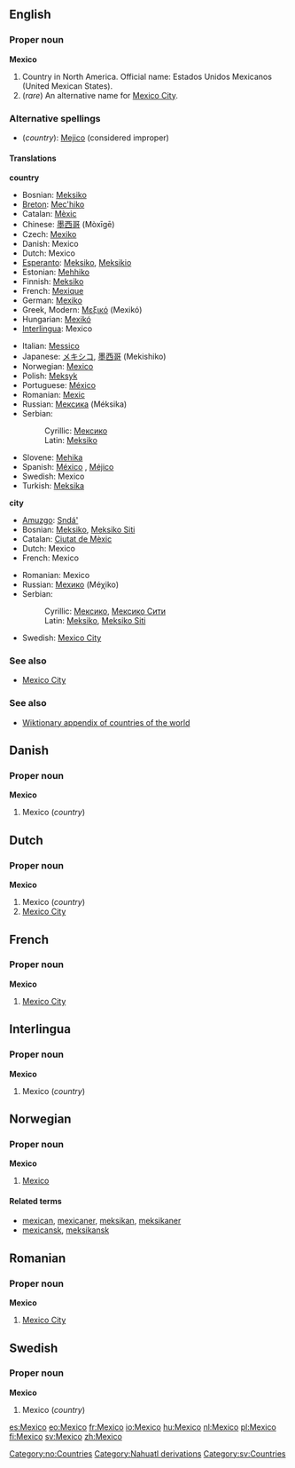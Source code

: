 ==English==
{{wikipedia}}
===Proper noun===
'''Mexico'''
# Country in North America. Official name: Estados Unidos Mexicanos (United Mexican States).
# (''rare'') An alternative name for [[Mexico City]].

===Alternative spellings===
*(''country''): [[Mejico]] (considered improper)

====Translations====
'''country'''
{{top}}
*Bosnian: [[Meksiko#Bosnian|Meksiko]] {{m}}
*[[Breton]]: [[Mec'hiko]]
*Catalan: [[Mèxic]] {{m}}
*Chinese: [[墨西哥]] (Mòxīgē)
*Czech: [[Mexiko]]
*Danish: Mexico
*Dutch: Mexico
*[[Esperanto]]: [[Meksiko]], [[Meksikio]]
*Estonian: [[Mehhiko]]
*Finnish: [[Meksiko]]
*French: [[Mexique]] {{m}}
*German: [[Mexiko]] {{n}}
*Greek, Modern: [[Μεξικό]] (Mexikó) {{n}}
*Hungarian: [[Mexikó]]
*[[Interlingua]]: Mexico
{{mid}}
*Italian: [[Messico]] {{m}}
*Japanese: [[メキシコ]], [[墨西哥]] (Mekishiko)
*Norwegian: [[#Norwegian|Mexico]]
*Polish: [[Meksyk]]
*Portuguese: [[México]] {{m}}
*Romanian: [[Mexic]] {{n}}
*Russian: [[Мексика]] (Méksika) {{f}}
*Serbian:
*:Cyrillic: [[Мексико#Serbian|Мексико]] {{m}}
*:Latin: [[Meksiko#Serbian|Meksiko]] {{m}}
*Slovene: [[Mehika]] {{f}}
*Spanish: [[México]] {{m}}, [[Méjico]] {{m}}
*Swedish: Mexico
*Turkish: [[Meksika]]
{{bottom}}

'''city'''
{{top}}
*[[Amuzgo]]: [[Sndá']]
*Bosnian: [[Meksiko#Bosnian|Meksiko]], [[Meksiko Siti]] {{m}}
*Catalan: [[Ciutat de Mèxic]] {{f}}
*Dutch: Mexico
*French: Mexico
{{mid}}
*Romanian: Mexico
*Russian: [[Мехико]] (Méχiko) {{m}}
*Serbian:
*:Cyrillic: [[Мексико#Serbian|Мексико]], [[Мексико Сити]] {{m}}
*:Latin: [[Meksiko#Serbian|Meksiko]], [[Meksiko Siti#Serbian|Meksiko Siti]] {{m}}
*Swedish: [[Mexico City]]
{{bottom}}

===See also===
*[[Mexico City]]

===See also===
*[[Wiktionary_Appendix:Countries of the world|Wiktionary appendix of countries of the world]]

==Danish==
===Proper noun===
'''Mexico'''

#Mexico (''country'')

==Dutch==
===Proper noun===
'''Mexico'''

#Mexico (''country'')
#[[Mexico City]]

==French==
===Proper noun===
'''Mexico'''

#[[Mexico City]]

==Interlingua==
===Proper noun===
'''Mexico'''

#Mexico (''country'')

==Norwegian==
===Proper noun===
[[Category:no:Countries]]
'''Mexico'''
#[[#English|Mexico]]
====Related terms====
*[[mexican]], [[mexicaner]], [[meksikan]], [[meksikaner]]
*[[mexicansk]], [[meksikansk]]

==Romanian==
===Proper noun===
'''Mexico'''

#[[Mexico City]]

==Swedish==
===Proper noun===
'''Mexico'''
#Mexico (''country'')

[[Category:Nahuatl derivations]]
[[Category:sv:Countries]]

[[es:Mexico]]
[[eo:Mexico]]
[[fr:Mexico]]
[[io:Mexico]]
[[hu:Mexico]]
[[nl:Mexico]]
[[pl:Mexico]]
[[fi:Mexico]]
[[sv:Mexico]]
[[zh:Mexico]]